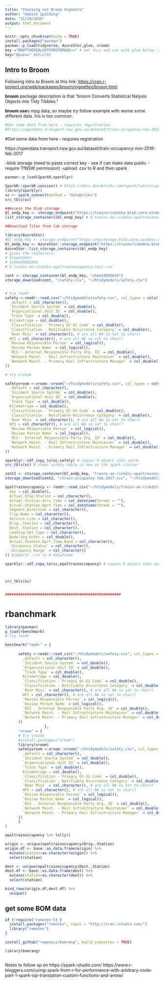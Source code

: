 ```yaml
---
title: "Checking out Broom Vignette"
author: "Hamish Spalding"
date: "31/10/2019"
output: html_document
---
```


```r
knitr::opts_chunk$set(echo = TRUE)
install.packages("pacman")
pacman::p_load(tidyverse, AzureStor,glue, vroom)
key ="BNOTTHEREALKEYFORSTORAGE==" # set this and use with glue below. get from: Y:\Data\TfNSW\1_data\blob\train-occupancy-feb-2017.txt
key="Xpve==" #DELETED
```


## Intro to Broom

Following Intro to Broom at this link:
<https://cran.r-project.org/web/packages/broom/vignettes/broom.html>

**broom** package description is that "broom Converts Statistical Nalysis Objects into TIdy Tibbles."  

**broom use**s mpg data, so maybe try follow example with wome some different data. Iris is too common.   

```r
#Get some data from here - requires registration
#https://opendata.transport.nsw.gov.au/dataset/train-occupancy-nov-2016-feb-2017

```


#Get some data from here - requires registration  

https://opendata.transport.nsw.gov.au/dataset/train-occupancy-nov-2016-feb-2017

-blob storage (need to paste correct key - see if can make data public - require TfNSW permission)
-upload .csv to R and then spark

```r
pacman::p_load(SparkR,sparklyr)

SparkR::sparkR.session() # https://docs.databricks.com/spark/latest/sparkr/rstudio.html#get-started-with-rstudio-server-open-source
library(sparklyr)
sc <- spark_connect(method = "databricks")
src_tbls(sc)

##Access the blob storage
bl_endp_key <- storage_endpoint("https://trainsriskdata.blob.core.windows.net/trains-ae-riskdiv-opaltrainoccupancy-test-csv", key={key})
list_storage_containers(bl_endp_key) # $`trains-ae-riskdiv-opaltrainoccupancy-test-csv`

##Download files from lob storage

library(AzureStor)
#bl_endp_key <- storage_endpoint("https://mystorage.blob.core.windows.net", key="access_key")
bl_endp_key <- AzureStor::storage_endpoint("https://trainsriskdata.blob.core.windows.net", key={key})
AzureStor::list_storage_containers(bl_endp_key)
# gives the containers:
# $inputdata
# $shem24092019
# $`trains-ae-riskdiv-opaltrainoccupancy-test-csv`

cont <- storage_container(bl_endp_key, "shem24092019")
storage_download(cont, "/safety.csv", "~/htidymodels/safety.csv")


# try readr
safety <-readr::read_csv("~/htidymodels/safety.csv", col_types = cols(    #imports .csv to R dataframe
  .default = col_character(),
  `Incident Source System` = col_double(),
  `Organisational Unit ID` = col_double(),
  `Track Type` = col_double(),
  Kilometrage = col_double(),
  `Classification - Primary OC-G1 Code` = col_double(),
  `Classification - Notifiable Occurrence Category` = col_double(),
  `Near Miss` = col_character(), # are all NA so set to char()
  HPI = col_character(), # are all NA so set to char()
  `Review Responsible Person` = col_logical(),
  `Review Person Name` = col_logical(),
  `RCS - Internal Responsible Party Org. ID` = col_double(),
  `Network Maint. - Rail Infrastructure Maintainer` = col_double(),
  `Network Maint. - Primary Rail Infrastructure Manager` = col_double()
))

# try vrooom

safetyvroom <-vroom::vroom("~/htidymodels/safety.csv", col_types = cols(    #imports .csv to R dataframe
  .default = col_character(),
  `Incident Source System` = col_double(),
  `Organisational Unit ID` = col_double(),
  `Track Type` = col_double(),
  Kilometrage = col_double(),
  `Classification - Primary OC-G1 Code` = col_double(),
  `Classification - Notifiable Occurrence Category` = col_double(),
  `Near Miss` = col_character(), # are all NA so set to char()
  HPI = col_character(), # are all NA so set to char()
  `Review Responsible Person` = col_logical(),
  `Review Person Name` = col_logical(),
  `RCS - Internal Responsible Party Org. ID` = col_double(),
  `Network Maint. - Rail Infrastructure Maintainer` = col_double(),
  `Network Maint. - Primary Rail Infrastructure Manager` = col_double()
))

sparklyr::sdf_copy_to(sc,safety) # copies R object into spark.
src_tbls(sc) # shows safety table is now on the spark cluster

cont2 <- storage_container(bl_endp_key, "trains-ae-riskdiv-opaltrainoccupancy-test-csv")
storage_download(cont2, "/train-occupancy-feb-2017.csv", "~/htidymodels/trains-ae-riskdiv-opaltrainoccupancy-test.csv")

opaltrainoccupancy <- readr::read_csv("~/htidymodels/trains-ae-riskdiv-opaltrainoccupancy-test.csv", col_types = cols( 
  day = col_double(),
  Actual.Stop.Station = col_character(),
  Actual.Station.Arrv.Time = col_datetime(format = ""),
  Actual.Station.Dprt.Time = col_datetime(format = ""),
  Segment.Direction = col_character(),
  Trip.Name = col_character(),
  Service.Line = col_character(),
  Orig..Station = col_character(),
  Dest..Station = col_character(),
  Leading.Set.Type = col_character(),
  Node.Seq.Order = col_double(),
  Actual.Station.Dprt.Time.Band = col_character(),
  `Occupancy Status` = col_character(),
  `Occupancy Range` = col_character()
)) #imports .csv to R dataframe

sparklyr::sdf_copy_to(sc,opaltrainoccupancy) # copies R object into spark. Alternative: sparklyr::copy_to(sc, opaltrainoccupancy, overwrite = TRUE)



src_tbls(sc)


#####################################################


```


# rbanchmark

```r

library(pacman)
p_load(rbenchmark)
# try readr

benchmark("readr" = {
        
      safety <-readr::read_csv("~/htidymodels/safety.csv", col_types = cols(    #imports .csv to R dataframe
        .default = col_character(),
        `Incident Source System` = col_double(),
        `Organisational Unit ID` = col_double(),
        `Track Type` = col_double(),
        Kilometrage = col_double(),
        `Classification - Primary OC-G1 Code` = col_double(),
        `Classification - Notifiable Occurrence Category` = col_double(),
        `Near Miss` = col_character(), # are all NA so set to char()
        HPI = col_character(), # are all NA so set to char()
        `Review Responsible Person` = col_logical(),
        `Review Person Name` = col_logical(),
        `RCS - Internal Responsible Party Org. ID` = col_double(),
        `Network Maint. - Rail Infrastructure Maintainer` = col_double(),
        `Network Maint. - Primary Rail Infrastructure Manager` = col_double()
      ))
                  },
      "vroom" = {
      # try vrooom
      #install.packages("vroom")
      library(vroom)
      safetyvroom <-vroom::vroom("~/htidymodels/safety.csv", col_types = cols(    #imports .csv to R dataframe
        .default = col_character(),
        `Incident Source System` = col_double(),
        `Organisational Unit ID` = col_double(),
        `Track Type` = col_double(),
        Kilometrage = col_double(),
        `Classification - Primary OC-G1 Code` = col_double(),
        `Classification - Notifiable Occurrence Category` = col_double(),
        `Near Miss` = col_character(), # are all NA so set to char()
        HPI = col_character(), # are all NA so set to char()
        `Review Responsible Person` = col_logical(),
        `Review Person Name` = col_logical(),
        `RCS - Internal Responsible Party Org. ID` = col_double(),
        `Network Maint. - Rail Infrastructure Maintainer` = col_double(),
        `Network Maint. - Primary Rail Infrastructure Manager` = col_double()
      ))
      }
)

```



```r
opaltrainoccupancy %>% tally()

origin <- unique(opaltrainoccupancy$Orig..Station)
origin.df <- base::as.data.frame(origin) %>%
  mutate(station=as.character(origin)) %>%
  select(station)

dest <- unique(opaltrainoccupancy$Dest..Station)
dest.df <- base::as.data.frame(dest) %>%
  mutate(station=as.character(dest)) %>%
  select(station)

bind_rows(origin.df,dest.df) %>%
  unique()


```

## get some BOM data

```r
if (!require("remotes")) {
  install.packages("remotes", repos = "http://cran.rstudio.com/")
  library("remotes")
}

install_github("ropensci/bomrang", build_vignettes = TRUE)

library(bomrang)
```


##

Notes to follow up on
https://spark.rstudio.com/
https://www.r-bloggers.com/using-spark-from-r-for-performance-with-arbitrary-code-part-1-spark-sql-translation-custom-functions-and-arrow/

